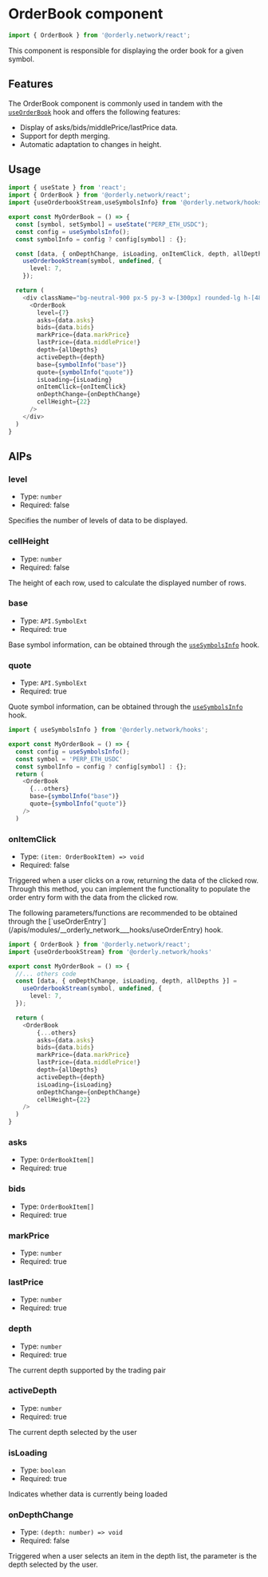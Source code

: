 

# OrderBook component

```typescript
import { OrderBook } from '@orderly.network/react';
```

This component is responsible for displaying the order book for a given symbol. 


## Features

The OrderBook component is commonly used in tandem with the [`useOrderBook`](/) hook and offers the following features:

- Display of asks/bids/middlePrice/lastPrice data.
- Support for depth merging.
- Automatic adaptation to changes in height.

## Usage

<LiveProvider code={OrderBookCode} scope={{useOrderbookStream,useSymbolsInfo,OrderBook}}>
<div className="flex justify-center py-10 mt-5 rounded shadow-lg bg-base-700 color-item">

<LivePreview />

</div>
<LiveError/>
</LiveProvider>

```typescript copy
import { useState } from 'react';
import { OrderBook } from '@orderly.network/react';
import {useOrderbookStream,useSymbolsInfo} from '@orderly.network/hooks'

export const MyOrderBook = () => {
  const [symbol, setSymbol] = useState("PERP_ETH_USDC");
  const config = useSymbolsInfo();
  const symbolInfo = config ? config[symbol] : {};

  const [data, { onDepthChange, isLoading, onItemClick, depth, allDepths }] =
    useOrderbookStream(symbol, undefined, {
      level: 7,
    });

  return (
    <div className="bg-neutral-900 px-5 py-3 w-[300px] rounded-lg h-[480px]">
      <OrderBook
        level={7}
        asks={data.asks}
        bids={data.bids}
        markPrice={data.markPrice}
        lastPrice={data.middlePrice!}
        depth={allDepths}
        activeDepth={depth}
        base={symbolInfo("base")}
        quote={symbolInfo("quote")}
        isLoading={isLoading}
        onItemClick={onItemClick}
        onDepthChange={onDepthChange}
        cellHeight={22}
      />
    </div>
  )
}
```

## AIPs

### level

- Type: `number`
- Required: false

Specifies the number of levels of data to be displayed.


### cellHeight

- Type: `number`
- Required: false

The height of each row, used to calculate the displayed number of rows.

### base

- Type: `API.SymbolExt`
- Required: true

Base symbol information, can be obtained through the [`useSymbolsInfo`](/apis/modules/__orderly_network___hooks/useSymbolsInfo) hook.

### quote

- Type: `API.SymbolExt`
- Required: true

Quote symbol information, can be obtained through the [`useSymbolsInfo`](/apis/modules/__orderly_network___hooks/useSymbolsInfo) hook.

```typescript
import { useSymbolsInfo } from '@orderly.network/hooks';

export const MyOrderBook = () => {
  const config = useSymbolsInfo();
  const symbol = 'PERP_ETH_USDC'
  const symbolInfo = config ? config[symbol] : {};
  return (
    <OrderBook
      {...others}
      base={symbolInfo("base")}
      quote={symbolInfo("quote")}
    />
  )
```


### onItemClick

- Type: `(item: OrderBookItem) => void`
- Required: false

Triggered when a user clicks on a row, returning the data of the clicked row. Through this method, you can implement the functionality to populate the order entry form with the data from the clicked row.


<Callout type="info">
The following parameters/functions are recommended to be obtained through the [`useOrderEntry`](/apis/modules/__orderly_network___hooks/useOrderEntry) hook.
</Callout>


```typescript {6-9}
import { OrderBook } from '@orderly.network/react';
import {useOrderbookStream} from '@orderly.network/hooks'

export const MyOrderBook = () => {
  //... others code
  const [data, { onDepthChange, isLoading, depth, allDepths }] =
    useOrderbookStream(symbol, undefined, {
      level: 7,
  });

  return (
    <OrderBook
        {...others}
        asks={data.asks}
        bids={data.bids}
        markPrice={data.markPrice}
        lastPrice={data.middlePrice!}
        depth={allDepths}
        activeDepth={depth}
        isLoading={isLoading}
        onDepthChange={onDepthChange}
        cellHeight={22}
    />
  )
}
```


### asks

- Type: `OrderBookItem[]`
- Required: true

### bids

- Type: `OrderBookItem[]`
- Required: true

### markPrice

- Type: `number`
- Required: true

### lastPrice

- Type: `number`
- Required: true


### depth

- Type: `number`
- Required: true

The current depth supported by the trading pair

### activeDepth

- Type: `number`
- Required: true

The current depth selected by the user



### isLoading

- Type: `boolean`
- Required: true

Indicates whether data is currently being loaded


### onDepthChange

- Type: `(depth: number) => void`
- Required: false

Triggered when a user selects an item in the depth list, the parameter is the depth selected by the user.


